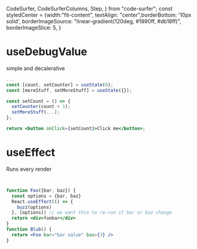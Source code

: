   CodeSurfer,
  CodeSurferColumns,
  Step,
} from "code-surfer";
const styledCenter = {width:"fit-content", textAlign: "center",borderBottom: '10px solid',
borderImageSource: "linear-gradient(120deg, #1890ff, #db18ff)",
  borderImageSlice: 5,
}


<CodeSurferColumns themes={[nightOwl]}>
<Step>
<div style={styledCenter}>
<h1> useDebugValue </h1>
<p> simple and decalerative </p>
</div>

```jsx
...
const [count, setCounter] = useState(0);
const [moreStuff, setMoreStuff] = useState({});

const setCount = () => {
  setCounter(count + 1);
  setMoreStuff(...);
};

return <button onClick={setCount}>Click me</button>;

```

</Step>

<Step>
<div style={styledCenter}>
<h1> useEffect</h1>
<p> Runs every render </p>
</div>

```jsx


function Foo({bar, baz}) {
  const options = {bar, baz}
  React.useEffect(() => {
    buzz(options)
  }, [options]) // we want this to re-run if bar or baz change
  return <div>foobar</div>
}
function Blub() {
  return <Foo bar="bar value" baz={3} />
}
```

</Step>


</CodeSurferColumns>
